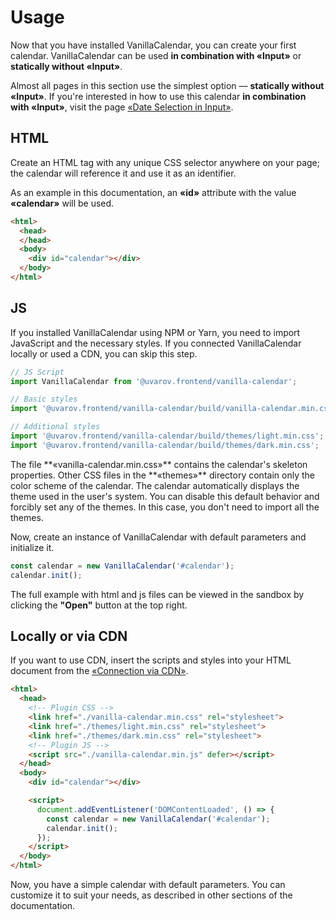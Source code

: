 # Usage

Now that you have installed VanillaCalendar, you can create your first calendar. VanillaCalendar can be used **in combination with «Input»** or **statically without «Input»**.

Almost all pages in this section use the simplest option — **statically without «Input»**. If you're interested in how to use this calendar **in combination with «Input»**, visit the page <a href="/docs/learn/additional-features/date-picker-in-input">«Date Selection in Input»</a>.

## HTML

Create an HTML tag with any unique CSS selector anywhere on your page; the calendar will reference it and use it as an identifier.

As an example in this documentation, an **«id»** attribute with the value **«calendar»** will be used.


```html
<html>
  <head>
  </head>
  <body>
    <div id="calendar"></div>
  </body>
</html>
```

## JS
If you installed VanillaCalendar using NPM or Yarn, you need to import JavaScript and the necessary styles. If you connected VanillaCalendar locally or used a CDN, you can skip this step.

```js
// JS Script
import VanillaCalendar from '@uvarov.frontend/vanilla-calendar';

// Basic styles
import '@uvarov.frontend/vanilla-calendar/build/vanilla-calendar.min.css';

// Additional styles
import '@uvarov.frontend/vanilla-calendar/build/themes/light.min.css';
import '@uvarov.frontend/vanilla-calendar/build/themes/dark.min.css';
```

<Info>
  The file **«vanilla-calendar.min.css»** contains the calendar's skeleton properties. Other CSS files in the **«themes»** directory contain only the color scheme of the calendar.
</Info>

<Info>
  The calendar automatically displays the theme used in the user's system. You can disable this default behavior and forcibly set any of the themes.
	In this case, you don't need to import all the themes.
</Info>

Now, create an instance of VanillaCalendar with default parameters and initialize it.

```js
const calendar = new VanillaCalendar('#calendar');
calendar.init();
```

The full example with html and js files can be viewed in the sandbox by clicking the **"Open"** button at the top right.

<Sandbox example="try-vanilla-calendar" />

## Locally or via CDN

If you want to use CDN, insert the scripts and styles into your HTML document from the <a href="/docs/learn/getting-started/installation#cdn">«Connection via CDN»</a>.

```html
<html>
  <head>
    <!-- Plugin CSS -->
    <link href="./vanilla-calendar.min.css" rel="stylesheet">
    <link href="./themes/light.min.css" rel="stylesheet">
    <link href="./themes/dark.min.css" rel="stylesheet">
    <!-- Plugin JS -->
    <script src="./vanilla-calendar.min.js" defer></script>
  </head>
  <body>
    <div id="calendar"></div>

    <script>
      document.addEventListener('DOMContentLoaded', () => {
        const calendar = new VanillaCalendar('#calendar');
        calendar.init();
      });
    </script>
  </body>
</html>
```

Now, you have a simple calendar with default parameters. You can customize it to suit your needs, as described in other sections of the documentation.
